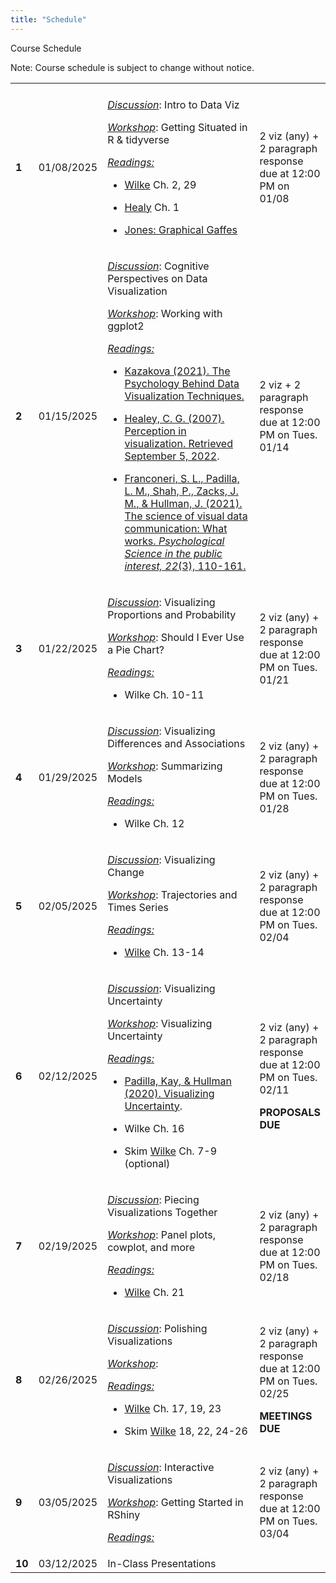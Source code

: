 ```yaml
---
title: "Schedule"
---
```


Course Schedule

Note: Course schedule is subject to change without notice.

+--------+------------+-------------------------------------------------------------------------------------------------------------------------------------------------------------------------------------------------------------------------------------------------------------------------------------------------------------------------------------------+-------------------------------------------------------------------+
|        |            |                                                                                                                                                                                                                                                                                                                                           |                                                                   |
+--------+------------+-------------------------------------------------------------------------------------------------------------------------------------------------------------------------------------------------------------------------------------------------------------------------------------------------------------------------------------------+-------------------------------------------------------------------+
| **1**  | 01/08/2025 | [*Discussion*]{.underline}: Intro to Data Viz                                                                                                                                                                                                                                                                                             | 2 viz (any) + 2 paragraph response due at 12:00 PM on 01/08       |
|        |            |                                                                                                                                                                                                                                                                                                                                           |                                                                   |
|        |            | [*Workshop*]{.underline}: Getting Situated in R & tidyverse                                                                                                                                                                                                                                                                               |                                                                   |
|        |            |                                                                                                                                                                                                                                                                                                                                           |                                                                   |
|        |            | [*Readings:*]{.underline}                                                                                                                                                                                                                                                                                                                 |                                                                   |
|        |            |                                                                                                                                                                                                                                                                                                                                           |                                                                   |
|        |            | -   [Wilke](#0) Ch. 2, 29                                                                                                                                                                                                                                                                                                                 |                                                                   |
|        |            |                                                                                                                                                                                                                                                                                                                                           |                                                                   |
|        |            | <!-- -->                                                                                                                                                                                                                                                                                                                                  |                                                                   |
|        |            |                                                                                                                                                                                                                                                                                                                                           |                                                                   |
|        |            | -   [Healy](https://socviz.co/lookatdata.html#lookatdata) Ch. 1                                                                                                                                                                                                                                                                           |                                                                   |
|        |            |                                                                                                                                                                                                                                                                                                                                           |                                                                   |
|        |            | -   [Jones: Graphical Gaffes](https://docs.google.com/presentation/d/14zGLucWYnU6qQXzEfmpCuDi3YJ-fKqO3wZ7F1WX5iXk/edit#slide=id.g8283136367_0_0)                                                                                                                                                                                          |                                                                   |
+--------+------------+-------------------------------------------------------------------------------------------------------------------------------------------------------------------------------------------------------------------------------------------------------------------------------------------------------------------------------------------+-------------------------------------------------------------------+
| **2**  | 01/15/2025 | [*Discussion*]{.underline}: Cognitive Perspectives on Data Visualization                                                                                                                                                                                                                                                                  | 2 viz + 2 paragraph response due at 12:00 PM on Tues. 01/14       |
|        |            |                                                                                                                                                                                                                                                                                                                                           |                                                                   |
|        |            | [*Workshop*]{.underline}: Working with ggplot2                                                                                                                                                                                                                                                                                            |                                                                   |
|        |            |                                                                                                                                                                                                                                                                                                                                           |                                                                   |
|        |            | [*Readings:*]{.underline}                                                                                                                                                                                                                                                                                                                 |                                                                   |
|        |            |                                                                                                                                                                                                                                                                                                                                           |                                                                   |
|        |            | -   [Kazakova (2021). The Psychology Behind Data Visualization Techniques.](https://medium.com/m/global-identity-2?redirectUrl=https%3A%2F%2Ftowardsdatascience.com%2Fthe-psychology-behind-data-visualization-techniques-68ef12865720)                                                                                                   |                                                                   |
|        |            |                                                                                                                                                                                                                                                                                                                                           |                                                                   |
|        |            | -   [Healey, C. G. (2007). Perception in visualization. Retrieved September 5, 2022](https://www.csc2.ncsu.edu/faculty/healey/PP/).                                                                                                                                                                                                       |                                                                   |
|        |            |                                                                                                                                                                                                                                                                                                                                           |                                                                   |
|        |            | -   [Franconeri, S. L., Padilla, L. M., Shah, P., Zacks, J. M., & Hullman, J. (2021). The science of visual data communication: What works. *Psychological Science in the public interest, 22*(3), 110-161.](https://files.de-1.osf.io/v1/resources/4fyaq/providers/osfstorage/61ddb0930b534b01514329d9?action=download&direct&version=1) |                                                                   |
+--------+------------+-------------------------------------------------------------------------------------------------------------------------------------------------------------------------------------------------------------------------------------------------------------------------------------------------------------------------------------------+-------------------------------------------------------------------+
| **3**  | 01/22/2025 | [*Discussion*]{.underline}: Visualizing Proportions and Probability                                                                                                                                                                                                                                                                       | 2 viz (any) + 2 paragraph response due at 12:00 PM on Tues. 01/21 |
|        |            |                                                                                                                                                                                                                                                                                                                                           |                                                                   |
|        |            | [*Workshop*]{.underline}: Should I Ever Use a Pie Chart?                                                                                                                                                                                                                                                                                  |                                                                   |
|        |            |                                                                                                                                                                                                                                                                                                                                           |                                                                   |
|        |            | [*Readings:*]{.underline}                                                                                                                                                                                                                                                                                                                 |                                                                   |
|        |            |                                                                                                                                                                                                                                                                                                                                           |                                                                   |
|        |            | -   Wilke Ch. 10-11                                                                                                                                                                                                                                                                                                                       |                                                                   |
+--------+------------+-------------------------------------------------------------------------------------------------------------------------------------------------------------------------------------------------------------------------------------------------------------------------------------------------------------------------------------------+-------------------------------------------------------------------+
| **4**  | 01/29/2025 | [*Discussion*]{.underline}: Visualizing Differences and Associations                                                                                                                                                                                                                                                                      | 2 viz (any) + 2 paragraph response due at 12:00 PM on Tues. 01/28 |
|        |            |                                                                                                                                                                                                                                                                                                                                           |                                                                   |
|        |            | [*Workshop*]{.underline}: Summarizing Models                                                                                                                                                                                                                                                                                              |                                                                   |
|        |            |                                                                                                                                                                                                                                                                                                                                           |                                                                   |
|        |            | [*Readings:*]{.underline}                                                                                                                                                                                                                                                                                                                 |                                                                   |
|        |            |                                                                                                                                                                                                                                                                                                                                           |                                                                   |
|        |            | -   Wilke Ch. 12                                                                                                                                                                                                                                                                                                                          |                                                                   |
+--------+------------+-------------------------------------------------------------------------------------------------------------------------------------------------------------------------------------------------------------------------------------------------------------------------------------------------------------------------------------------+-------------------------------------------------------------------+
| **5**  | 02/05/2025 | [*Discussion*]{.underline}: Visualizing Change                                                                                                                                                                                                                                                                                            | 2 viz (any) + 2 paragraph response due at 12:00 PM on Tues. 02/04 |
|        |            |                                                                                                                                                                                                                                                                                                                                           |                                                                   |
|        |            | [*Workshop*]{.underline}: Trajectories and Times Series                                                                                                                                                                                                                                                                                   |                                                                   |
|        |            |                                                                                                                                                                                                                                                                                                                                           |                                                                   |
|        |            | [*Readings:*]{.underline}                                                                                                                                                                                                                                                                                                                 |                                                                   |
|        |            |                                                                                                                                                                                                                                                                                                                                           |                                                                   |
|        |            | -   [Wilke](https://clauswilke.com/dataviz/) Ch. 13-14                                                                                                                                                                                                                                                                                    |                                                                   |
+--------+------------+-------------------------------------------------------------------------------------------------------------------------------------------------------------------------------------------------------------------------------------------------------------------------------------------------------------------------------------------+-------------------------------------------------------------------+
| **6**  | 02/12/2025 | [*Discussion*]{.underline}: Visualizing Uncertainty                                                                                                                                                                                                                                                                                       | 2 viz (any) + 2 paragraph response due at 12:00 PM on Tues. 02/11 |
|        |            |                                                                                                                                                                                                                                                                                                                                           |                                                                   |
|        |            | [*Workshop*]{.underline}: Visualizing Uncertainty                                                                                                                                                                                                                                                                                         | **PROPOSALS DUE**                                                 |
|        |            |                                                                                                                                                                                                                                                                                                                                           |                                                                   |
|        |            | [*Readings:*]{.underline}                                                                                                                                                                                                                                                                                                                 |                                                                   |
|        |            |                                                                                                                                                                                                                                                                                                                                           |                                                                   |
|        |            | -   [Padilla, Kay, & Hullman (2020). Visualizing Uncertainty](https://psyarxiv.com/ebd6r/download?format=pdf).                                                                                                                                                                                                                            |                                                                   |
|        |            |                                                                                                                                                                                                                                                                                                                                           |                                                                   |
|        |            | -   Wilke Ch. 16                                                                                                                                                                                                                                                                                                                          |                                                                   |
|        |            |                                                                                                                                                                                                                                                                                                                                           |                                                                   |
|        |            | -   Skim [Wilke](https://clauswilke.com/dataviz/) Ch. 7-9 (optional)                                                                                                                                                                                                                                                                      |                                                                   |
+--------+------------+-------------------------------------------------------------------------------------------------------------------------------------------------------------------------------------------------------------------------------------------------------------------------------------------------------------------------------------------+-------------------------------------------------------------------+
| **7**  | 02/19/2025 | [*Discussion*]{.underline}: Piecing Visualizations Together                                                                                                                                                                                                                                                                               | 2 viz (any) + 2 paragraph response due at 12:00 PM on Tues. 02/18 |
|        |            |                                                                                                                                                                                                                                                                                                                                           |                                                                   |
|        |            | [*Workshop*]{.underline}: Panel plots, cowplot, and more                                                                                                                                                                                                                                                                                  |                                                                   |
|        |            |                                                                                                                                                                                                                                                                                                                                           |                                                                   |
|        |            | [*Readings:*]{.underline}                                                                                                                                                                                                                                                                                                                 |                                                                   |
|        |            |                                                                                                                                                                                                                                                                                                                                           |                                                                   |
|        |            | -   [Wilke](https://clauswilke.com/dataviz/) Ch. 21                                                                                                                                                                                                                                                                                       |                                                                   |
+--------+------------+-------------------------------------------------------------------------------------------------------------------------------------------------------------------------------------------------------------------------------------------------------------------------------------------------------------------------------------------+-------------------------------------------------------------------+
| **8**  | 02/26/2025 | [*Discussion*]{.underline}: Polishing Visualizations                                                                                                                                                                                                                                                                                      | 2 viz (any) + 2 paragraph response due at 12:00 PM on Tues. 02/25 |
|        |            |                                                                                                                                                                                                                                                                                                                                           |                                                                   |
|        |            | [*Workshop*]{.underline}:                                                                                                                                                                                                                                                                                                                 | **MEETINGS DUE**                                                  |
|        |            |                                                                                                                                                                                                                                                                                                                                           |                                                                   |
|        |            | [*Readings:*]{.underline}                                                                                                                                                                                                                                                                                                                 |                                                                   |
|        |            |                                                                                                                                                                                                                                                                                                                                           |                                                                   |
|        |            | -   [Wilke](https://clauswilke.com/dataviz/) Ch. 17, 19, 23                                                                                                                                                                                                                                                                               |                                                                   |
|        |            |                                                                                                                                                                                                                                                                                                                                           |                                                                   |
|        |            | -   Skim [Wilke](https://clauswilke.com/dataviz/) 18, 22, 24-26                                                                                                                                                                                                                                                                           |                                                                   |
+--------+------------+-------------------------------------------------------------------------------------------------------------------------------------------------------------------------------------------------------------------------------------------------------------------------------------------------------------------------------------------+-------------------------------------------------------------------+
| **9**  | 03/05/2025 | [*Discussion*]{.underline}: Interactive Visualizations                                                                                                                                                                                                                                                                                    | 2 viz (any) + 2 paragraph response due at 12:00 PM on Tues. 03/04 |
|        |            |                                                                                                                                                                                                                                                                                                                                           |                                                                   |
|        |            | [*Workshop*]{.underline}: Getting Started in RShiny                                                                                                                                                                                                                                                                                       |                                                                   |
|        |            |                                                                                                                                                                                                                                                                                                                                           |                                                                   |
|        |            | [*Readings:*]{.underline}                                                                                                                                                                                                                                                                                                                 |                                                                   |
+--------+------------+-------------------------------------------------------------------------------------------------------------------------------------------------------------------------------------------------------------------------------------------------------------------------------------------------------------------------------------------+-------------------------------------------------------------------+
| **10** | 03/12/2025 | In-Class Presentations                                                                                                                                                                                                                                                                                                                    |                                                                   |
+--------+------------+-------------------------------------------------------------------------------------------------------------------------------------------------------------------------------------------------------------------------------------------------------------------------------------------------------------------------------------------+-------------------------------------------------------------------+
